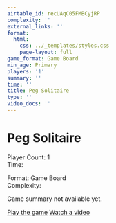 ```yaml
---
airtable_id: recUAqC05FMBCyjRP
complexity: ''
external_links: ''
format:
  html:
    css: ../_templates/styles.css
    page-layout: full
game_format: Game Board
min_age: Primary
players: '1'
summary: ''
time: ''
title: Peg Solitaire
type: ''
video_docs: ''
---
```


# Peg Solitaire

:::{.game-info-box}
:::{.game-stats}
:::{.left-stats}
Player Count: 1  
Time: 
:::
:::{.right-stats}
Format: Game Board  
Complexity: 
:::
:::
:::

Game summary not available yet.

:::{.game-actions}
<a href="#" class="btn btn-play"><i class="fa fa-gamepad"></i> Play the game</a>
<a href="#" class="btn btn-watch"><i class="fa fa-video"></i> Watch a video</a>
:::